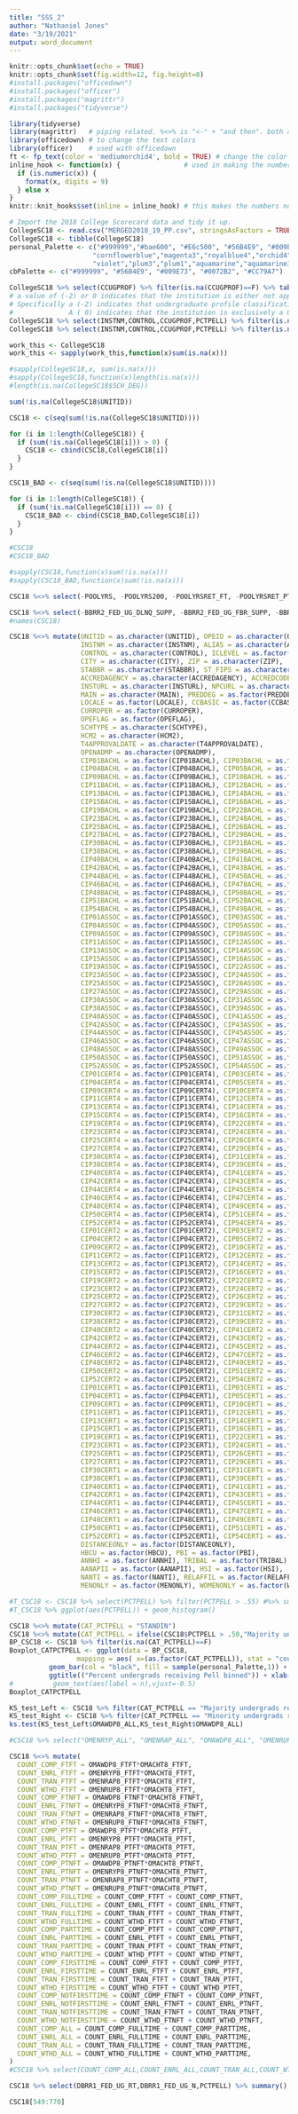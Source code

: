 ```yaml
---
title: "SSS_2"
author: "Nathaniel Jones"
date: "3/19/2021"
output: word_document
---
```


```r
knitr::opts_chunk$set(echo = TRUE)
knitr::opts_chunk$set(fig.width=12, fig.height=8)
#install.packages("officedown")
#install.packages("officer")
#install.packages("magrittr")
#install.packages("tidyverse") 

library(tidyverse)
library(magrittr)   # piping related. %<>% is "<-" + "and then". both assigns and pipes.
library(officedown) # to change the text colors
library(officer)    # used with officedown
ft <- fp_text(color = 'mediumorchid4', bold = TRUE) # change the color of text easily
inline_hook <- function(x) {                # used in making the numbers print in decimal form instead of scientific notation
  if (is.numeric(x)) {
    format(x, digits = 9)
  } else x 
}
knitr::knit_hooks$set(inline = inline_hook) # this makes the numbers not print in scientific notation during inline code.
```

```r
# Import the 2018 College Scorecard data and tidy it up.
CollegeSC18 <- read.csv("MERGED2018_19_PP.csv", stringsAsFactors = TRUE, na.strings = c("PrivacySuppressed","NULL","NaN","NA"))
CollegeSC18 <- tibble(CollegeSC18)
personal_Palette <- c("#999999","#bae600", "#E6c500", "#56B4E9", "#009E73", "#F0E442", "#0072B2", "#CC79A7","mediumpurple","mediumpurple4",
                     "cornflowerblue","magenta3","royalblue4","orchid4","orchid3","orchid1","plum4","turquoise1","turquoise","turquoise4",
                     "violet","plum3","plum1","aquamarine","aquamarine3","aquamarine4","cyan","cyan4","cyan3")
cbPalette <- c("#999999", "#56B4E9", "#009E73", "#0072B2", "#CC79A7")
```

```r
CollegeSC18 %>% select(CCUGPROF) %>% filter(is.na(CCUGPROF)==F) %>% table()
# a value of (-2) or 0 indicates that the institution is either not applicable to classify or not classified under the undergraduate profile.
# Specifically a (-2) indicates that undergraduate profile classification is not applicable.
#              A ( 0) indicates that the institution is exclusively a Graduate degree-granting institution.
CollegeSC18 %>% select(INSTNM,CONTROL,CCUGPROF,PCTPELL) %>% filter(is.na(CCUGPROF)==F, CCUGPROF <= 0) #%>% table()
CollegeSC18 %>% select(INSTNM,CONTROL,CCUGPROF,PCTPELL) %>% filter(is.na(CCUGPROF)==F, CCUGPROF > 0) #%>% table()

```

```r
work_this <- CollegeSC18
work_this <- sapply(work_this,function(x)sum(is.na(x)))

#sapply(CollegeSC18,x, sum(is.na(x)))
#sapply(CollegeSC18,function(x)length(is.na(x)))
#length(is.na(CollegeSC18$SCH_DEG))

sum(!is.na(CollegeSC18$UNITID))

CSC18 <- c(seq(sum(!is.na(CollegeSC18$UNITID))))

for (i in 1:length(CollegeSC18)) {
  if (sum(!is.na(CollegeSC18[i])) > 0) {
    CSC18 <- cbind(CSC18,CollegeSC18[i])
  }
}

CSC18_BAD <- c(seq(sum(!is.na(CollegeSC18$UNITID))))

for (i in 1:length(CollegeSC18)) {
  if (sum(!is.na(CollegeSC18[i])) == 0) {
    CSC18_BAD <- cbind(CSC18_BAD,CollegeSC18[i])
  }
}

#CSC18
#CSC18_BAD

#sapply(CSC18,function(x)sum(!is.na(x)))
#sapply(CSC18_BAD,function(x)sum(!is.na(x)))
```

```r
CSC18 %<>% select(-POOLYRS, -POOLYRS200, -POOLYRSRET_FT, -POOLYRSRET_PT, -POOLYRS100, -POOLYRSOM_FTFT, -POOLYRSOM_PTFT, -POOLYRSOM_FTNFT, -POOLYRSOM_PTNFT, -POOLYRSOM_ALL, -POOLYRSOM_FIRSTTIME, -POOLYRSOM_NOTFIRSTTIME, -POOLYRSOM_FULLTIME, -POOLYRSOM_PARTTIME, -POOLYRS_FTFTAIDPCT, -POOLYRS_PLUSPCT, -C150_4_POOLED, -C150_L4_POOLED, -D150_4_POOLED, -D150_L4_POOLED, -C200_4_POOLED, -C200_L4_POOLED, -D200_4_POOLED, -D200_L4_POOLED, -DEBT_MDN_SUPP, -GRAD_DEBT_MDN_SUPP, -GRAD_DEBT_MDN10YR_SUPP, -C150_L4_POOLED_SUPP, -C150_4_POOLED_SUPP, -C200_L4_POOLED_SUPP, -C200_4_POOLED_SUPP, -RET_FT4_POOLED, -RET_FTL4_POOLED, -RET_PT4_POOLED, -RET_PTL4_POOLED, -RET_FT_DEN4_POOLED, -RET_FT_DENL4_POOLED, -RET_PT_DEN4_POOLED, -RET_PT_DENL4_POOLED, -RET_FT4_POOLED_SUPP, -RET_FTL4_POOLED_SUPP, -RET_PT4_POOLED_SUPP, -RET_PTL4_POOLED_SUPP, -TRANS_4_POOLED, -TRANS_L4_POOLED, -DTRANS_4_POOLED, -DTRANS_L4_POOLED, -TRANS_4_POOLED_SUPP, -TRANS_L4_POOLED_SUPP, -C100_4_POOLED, -C100_L4_POOLED, -D100_4_POOLED, -D100_L4_POOLED, -C100_4_POOLED_SUPP, -C100_L4_POOLED_SUPP, -OMACHT6_FTFT_POOLED, -OMAWDP6_FTFT_POOLED, -OMACHT8_FTFT_POOLED, -OMAWDP8_FTFT_POOLED, -OMENRYP8_FTFT_POOLED, -OMENRAP8_FTFT_POOLED, -OMENRUP8_FTFT_POOLED, -OMACHT6_PTFT_POOLED, -OMAWDP6_PTFT_POOLED, -OMACHT8_PTFT_POOLED, -OMAWDP8_PTFT_POOLED, -OMENRYP8_PTFT_POOLED, -OMENRAP8_PTFT_POOLED, -OMENRUP8_PTFT_POOLED, -OMACHT6_FTNFT_POOLED, -OMAWDP6_FTNFT_POOLED, -OMACHT8_FTNFT_POOLED, -OMAWDP8_FTNFT_POOLED, -OMENRYP8_FTNFT_POOLED, -OMENRAP8_FTNFT_POOLED, -OMENRUP8_FTNFT_POOLED, -OMACHT6_PTNFT_POOLED, -OMAWDP6_PTNFT_POOLED, -OMACHT8_PTNFT_POOLED, -OMAWDP8_PTNFT_POOLED, -OMENRYP8_PTNFT_POOLED, -OMENRAP8_PTNFT_POOLED, -OMENRUP8_PTNFT_POOLED, -OMAWDP6_FTFT_POOLED_SUPP, -OMAWDP8_FTFT_POOLED_SUPP, -OMENRYP8_FTFT_POOLED_SUPP, -OMENRAP8_FTFT_POOLED_SUPP, -OMENRUP8_FTFT_POOLED_SUPP, -OMAWDP6_PTFT_POOLED_SUPP, -OMAWDP8_PTFT_POOLED_SUPP, -OMENRYP8_PTFT_POOLED_SUPP, -OMENRAP8_PTFT_POOLED_SUPP, -OMENRUP8_PTFT_POOLED_SUPP, -OMAWDP6_FTNFT_POOLED_SUPP, -OMAWDP8_FTNFT_POOLED_SUPP, -OMENRYP8_FTNFT_POOLED_SUPP, -OMENRAP8_FTNFT_POOLED_SUPP, -OMENRUP8_FTNFT_POOLED_SUPP, -OMAWDP6_PTNFT_POOLED_SUPP, -OMAWDP8_PTNFT_POOLED_SUPP, -OMENRYP8_PTNFT_POOLED_SUPP, -OMENRAP8_PTNFT_POOLED_SUPP, -OMENRUP8_PTNFT_POOLED_SUPP, -OMENRYP_ALL_POOLED_SUPP, -OMENRAP_ALL_POOLED_SUPP, -OMAWDP8_ALL_POOLED_SUPP, -OMENRUP_ALL_POOLED_SUPP, -OMENRYP_FIRSTTIME_POOLED_SUPP, -OMENRAP_FIRSTTIME_POOLED_SUPP, -OMAWDP8_FIRSTTIME_POOLED_SUPP, -OMENRUP_FIRSTTIME_POOLED_SUPP, -OMENRYP_NOTFIRSTTIME_POOLED_SUPP, -OMENRAP_NOTFIRSTTIME_POOLED_SUPP, -OMAWDP8_NOTFIRSTTIME_POOLED_SUPP, -OMENRUP_NOTFIRSTTIME_POOLED_SUPP, -OMENRYP_FULLTIME_POOLED_SUPP, -OMENRAP_FULLTIME_POOLED_SUPP, -OMAWDP8_FULLTIME_POOLED_SUPP, -OMENRUP_FULLTIME_POOLED_SUPP, -OMENRYP_PARTTIME_POOLED_SUPP, -OMENRAP_PARTTIME_POOLED_SUPP, -OMAWDP8_PARTTIME_POOLED_SUPP, -OMENRUP_PARTTIME_POOLED_SUPP, -FTFTPCTPELL_POOLED_SUPP, -FTFTPCTFLOAN_POOLED_SUPP, -SCUGFFN_POOLED, -PPLUS_PCT_LOW_POOLED_SUPP, -PPLUS_PCT_HIGH_POOLED_SUPP, -PLUS_DEBT_INST_COMP_MD_SUPP, -PLUS_DEBT_INST_COMP_MDPAY10_SUPP, -PLUS_DEBT_ALL_COMP_MD_SUPP, -PLUS_DEBT_ALL_COMP_MDPAY10_SUPP, -BBRR2_FED_UG_N_SUPP, -BBRR2_FED_UG_DFLT_SUPP)

CSC18 %<>% select(-BBRR2_FED_UG_DLNQ_SUPP, -BBRR2_FED_UG_FBR_SUPP, -BBRR2_FED_UG_DFR_SUPP, -BBRR2_FED_UG_NOPROG_SUPP, -BBRR2_FED_UG_MAKEPROG_SUPP, -BBRR2_FED_UG_PAIDINFULL_SUPP, -BBRR2_FED_UG_DISCHARGE_SUPP, -BBRR2_FED_UGCOMP_N_SUPP, -BBRR2_FED_UGCOMP_DFLT_SUPP, -BBRR2_FED_UGCOMP_DLNQ_SUPP, -BBRR2_FED_UGCOMP_FBR_SUPP, -BBRR2_FED_UGCOMP_DFR_SUPP, -BBRR2_FED_UGCOMP_NOPROG_SUPP, -BBRR2_FED_UGCOMP_MAKEPROG_SUPP, -BBRR2_FED_UGCOMP_PAIDINFULL_SUPP, -BBRR2_FED_UGCOMP_DISCHARGE_SUPP,-CIPCODE1, -CIPCODE2, -CIPCODE3, -CIPCODE4, -CIPCODE5, -CIPCODE6, -CIPTITLE1, -CIPTITLE2, -CIPTITLE3, -CIPTITLE4, -CIPTITLE5, -CIPTITLE6, -CIPTFBS1, -CIPTFBS2, -CIPTFBS3, -CIPTFBS4, -CIPTFBS5, -CIPTFBS6, -CIPTFBSANNUAL1, -CIPTFBSANNUAL2, -CIPTFBSANNUAL3, -CIPTFBSANNUAL4, -CIPTFBSANNUAL5, -CIPTFBSANNUAL6, -MTHCMP1, -MTHCMP2, -MTHCMP3, -MTHCMP4, -MTHCMP5, -MTHCMP6,-CSC18)
#names(CSC18)
```

```r
CSC18 %<>% mutate(UNITID = as.character(UNITID), OPEID = as.character(OPEID), OPEID6 = as.character(OPEID6),
                  INSTNM = as.character(INSTNM), ALIAS = as.character(ALIAS),
                  CONTROL = as.character(CONTROL), ICLEVEL = as.factor(ICLEVEL),
                  CITY = as.character(CITY), ZIP = as.character(ZIP),
                  STABBR = as.character(STABBR), ST_FIPS = as.character(ST_FIPS), REGION = as.character(REGION),
                  ACCREDAGENCY = as.character(ACCREDAGENCY), ACCREDCODE = as.character(ACCREDCODE),
                  INSTURL = as.character(INSTURL), NPCURL = as.character(NPCURL),
                  MAIN = as.character(MAIN), PREDDEG = as.factor(PREDDEG), HIGHDEG = as.factor(HIGHDEG),
                  LOCALE = as.factor(LOCALE), CCBASIC = as.factor(CCBASIC), CCUGPROF = as.factor(CCUGPROF), CCSIZSET = as.factor(CCSIZSET),
                  CURROPER = as.factor(CURROPER),
                  OPEFLAG = as.factor(OPEFLAG),
                  SCHTYPE = as.character(SCHTYPE),
                  HCM2 = as.character(HCM2),
                  T4APPROVALDATE = as.character(T4APPROVALDATE),
                  OPENADMP = as.character(OPENADMP),
                  CIP01BACHL = as.factor(CIP01BACHL), CIP03BACHL = as.factor(CIP03BACHL), 
                  CIP04BACHL = as.factor(CIP04BACHL), CIP05BACHL = as.factor(CIP05BACHL), 
                  CIP09BACHL = as.factor(CIP09BACHL), CIP10BACHL = as.factor(CIP10BACHL),
                  CIP11BACHL = as.factor(CIP11BACHL), CIP12BACHL = as.factor(CIP12BACHL),
                  CIP13BACHL = as.factor(CIP13BACHL), CIP14BACHL = as.factor(CIP14BACHL),
                  CIP15BACHL = as.factor(CIP15BACHL), CIP16BACHL = as.factor(CIP16BACHL),
                  CIP19BACHL = as.factor(CIP19BACHL), CIP22BACHL = as.factor(CIP22BACHL),
                  CIP23BACHL = as.factor(CIP23BACHL), CIP24BACHL = as.factor(CIP24BACHL),
                  CIP25BACHL = as.factor(CIP25BACHL), CIP26BACHL = as.factor(CIP26BACHL),
                  CIP27BACHL = as.factor(CIP27BACHL), CIP29BACHL = as.factor(CIP29BACHL),
                  CIP30BACHL = as.factor(CIP30BACHL), CIP31BACHL = as.factor(CIP31BACHL),
                  CIP38BACHL = as.factor(CIP38BACHL), CIP39BACHL = as.factor(CIP39BACHL),
                  CIP40BACHL = as.factor(CIP40BACHL), CIP41BACHL = as.factor(CIP41BACHL),
                  CIP42BACHL = as.factor(CIP42BACHL), CIP43BACHL = as.factor(CIP43BACHL),
                  CIP44BACHL = as.factor(CIP44BACHL), CIP45BACHL = as.factor(CIP45BACHL),
                  CIP46BACHL = as.factor(CIP46BACHL), CIP47BACHL = as.factor(CIP47BACHL),
                  CIP48BACHL = as.factor(CIP48BACHL), CIP50BACHL = as.factor(CIP50BACHL),
                  CIP51BACHL = as.factor(CIP51BACHL), CIP52BACHL = as.factor(CIP52BACHL),
                  CIP54BACHL = as.factor(CIP54BACHL), CIP49BACHL = as.factor(CIP49BACHL),
                  CIP01ASSOC = as.factor(CIP01ASSOC), CIP03ASSOC = as.factor(CIP03ASSOC),
                  CIP04ASSOC = as.factor(CIP04ASSOC), CIP05ASSOC = as.factor(CIP05ASSOC),
                  CIP09ASSOC = as.factor(CIP09ASSOC), CIP10ASSOC = as.factor(CIP10ASSOC),
                  CIP11ASSOC = as.factor(CIP11ASSOC), CIP12ASSOC = as.factor(CIP12ASSOC),
                  CIP13ASSOC = as.factor(CIP13ASSOC), CIP14ASSOC = as.factor(CIP14ASSOC),
                  CIP15ASSOC = as.factor(CIP15ASSOC), CIP16ASSOC = as.factor(CIP16ASSOC),
                  CIP19ASSOC = as.factor(CIP19ASSOC), CIP22ASSOC = as.factor(CIP22ASSOC),
                  CIP23ASSOC = as.factor(CIP23ASSOC), CIP24ASSOC = as.factor(CIP24ASSOC),
                  CIP25ASSOC = as.factor(CIP25ASSOC), CIP26ASSOC = as.factor(CIP26ASSOC),
                  CIP27ASSOC = as.factor(CIP27ASSOC), CIP29ASSOC = as.factor(CIP29ASSOC),
                  CIP30ASSOC = as.factor(CIP30ASSOC), CIP31ASSOC = as.factor(CIP31ASSOC),
                  CIP38ASSOC = as.factor(CIP38ASSOC), CIP39ASSOC = as.factor(CIP39ASSOC),
                  CIP40ASSOC = as.factor(CIP40ASSOC), CIP41ASSOC = as.factor(CIP41ASSOC),
                  CIP42ASSOC = as.factor(CIP42ASSOC), CIP43ASSOC = as.factor(CIP43ASSOC),
                  CIP44ASSOC = as.factor(CIP44ASSOC), CIP45ASSOC = as.factor(CIP45ASSOC),
                  CIP46ASSOC = as.factor(CIP46ASSOC), CIP47ASSOC = as.factor(CIP47ASSOC),
                  CIP48ASSOC = as.factor(CIP48ASSOC), CIP49ASSOC = as.factor(CIP49ASSOC),
                  CIP50ASSOC = as.factor(CIP50ASSOC), CIP51ASSOC = as.factor(CIP51ASSOC),
                  CIP52ASSOC = as.factor(CIP52ASSOC), CIP54ASSOC = as.factor(CIP54ASSOC),
                  CIP01CERT4 = as.factor(CIP01CERT4), CIP03CERT4 = as.factor(CIP03CERT4),
                  CIP04CERT4 = as.factor(CIP04CERT4), CIP05CERT4 = as.factor(CIP05CERT4),
                  CIP09CERT4 = as.factor(CIP09CERT4), CIP10CERT4 = as.factor(CIP10CERT4),
                  CIP11CERT4 = as.factor(CIP11CERT4), CIP12CERT4 = as.factor(CIP12CERT4),
                  CIP13CERT4 = as.factor(CIP13CERT4), CIP14CERT4 = as.factor(CIP14CERT4),
                  CIP15CERT4 = as.factor(CIP15CERT4), CIP16CERT4 = as.factor(CIP16CERT4),
                  CIP19CERT4 = as.factor(CIP19CERT4), CIP22CERT4 = as.factor(CIP22CERT4),
                  CIP23CERT4 = as.factor(CIP23CERT4), CIP24CERT4 = as.factor(CIP24CERT4),
                  CIP25CERT4 = as.factor(CIP25CERT4), CIP26CERT4 = as.factor(CIP26CERT4),
                  CIP27CERT4 = as.factor(CIP27CERT4), CIP29CERT4 = as.factor(CIP29CERT4),
                  CIP30CERT4 = as.factor(CIP30CERT4), CIP31CERT4 = as.factor(CIP31CERT4),
                  CIP38CERT4 = as.factor(CIP38CERT4), CIP39CERT4 = as.factor(CIP39CERT4),
                  CIP40CERT4 = as.factor(CIP40CERT4), CIP41CERT4 = as.factor(CIP41CERT4),
                  CIP42CERT4 = as.factor(CIP42CERT4), CIP43CERT4 = as.factor(CIP43CERT4),
                  CIP44CERT4 = as.factor(CIP44CERT4), CIP45CERT4 = as.factor(CIP45CERT4),
                  CIP46CERT4 = as.factor(CIP46CERT4), CIP47CERT4 = as.factor(CIP47CERT4),
                  CIP48CERT4 = as.factor(CIP48CERT4), CIP49CERT4 = as.factor(CIP49CERT4),
                  CIP50CERT4 = as.factor(CIP50CERT4), CIP51CERT4 = as.factor(CIP51CERT4),
                  CIP52CERT4 = as.factor(CIP52CERT4), CIP54CERT4 = as.factor(CIP54CERT4),
                  CIP01CERT2 = as.factor(CIP01CERT2), CIP03CERT2 = as.factor(CIP03CERT2),
                  CIP04CERT2 = as.factor(CIP04CERT2), CIP05CERT2 = as.factor(CIP05CERT2),
                  CIP09CERT2 = as.factor(CIP09CERT2), CIP10CERT2 = as.factor(CIP10CERT2),
                  CIP11CERT2 = as.factor(CIP11CERT2), CIP12CERT2 = as.factor(CIP12CERT2),
                  CIP13CERT2 = as.factor(CIP13CERT2), CIP14CERT2 = as.factor(CIP14CERT2),
                  CIP15CERT2 = as.factor(CIP15CERT2), CIP16CERT2 = as.factor(CIP16CERT2),
                  CIP19CERT2 = as.factor(CIP19CERT2), CIP22CERT2 = as.factor(CIP22CERT2),
                  CIP23CERT2 = as.factor(CIP23CERT2), CIP24CERT2 = as.factor(CIP24CERT2),
                  CIP25CERT2 = as.factor(CIP25CERT2), CIP26CERT2 = as.factor(CIP26CERT2),
                  CIP27CERT2 = as.factor(CIP27CERT2), CIP29CERT2 = as.factor(CIP29CERT2),
                  CIP30CERT2 = as.factor(CIP30CERT2), CIP31CERT2 = as.factor(CIP31CERT2),
                  CIP38CERT2 = as.factor(CIP38CERT2), CIP39CERT2 = as.factor(CIP39CERT2),
                  CIP40CERT2 = as.factor(CIP40CERT2), CIP41CERT2 = as.factor(CIP41CERT2),
                  CIP42CERT2 = as.factor(CIP42CERT2), CIP43CERT2 = as.factor(CIP43CERT2),
                  CIP44CERT2 = as.factor(CIP44CERT2), CIP45CERT2 = as.factor(CIP45CERT2),
                  CIP46CERT2 = as.factor(CIP46CERT2), CIP47CERT2 = as.factor(CIP47CERT2),
                  CIP48CERT2 = as.factor(CIP48CERT2), CIP49CERT2 = as.factor(CIP49CERT2),
                  CIP50CERT2 = as.factor(CIP50CERT2), CIP51CERT2 = as.factor(CIP51CERT2),
                  CIP52CERT2 = as.factor(CIP52CERT2), CIP54CERT2 = as.factor(CIP54CERT2),
                  CIP01CERT1 = as.factor(CIP01CERT1), CIP03CERT1 = as.factor(CIP03CERT1),
                  CIP04CERT1 = as.factor(CIP04CERT1), CIP05CERT1 = as.factor(CIP05CERT1),
                  CIP09CERT1 = as.factor(CIP09CERT1), CIP10CERT1 = as.factor(CIP10CERT1),
                  CIP11CERT1 = as.factor(CIP11CERT1), CIP12CERT1 = as.factor(CIP12CERT1),
                  CIP13CERT1 = as.factor(CIP13CERT1), CIP14CERT1 = as.factor(CIP14CERT1),
                  CIP15CERT1 = as.factor(CIP15CERT1), CIP16CERT1 = as.factor(CIP16CERT1),
                  CIP19CERT1 = as.factor(CIP19CERT1), CIP22CERT1 = as.factor(CIP22CERT1),
                  CIP23CERT1 = as.factor(CIP23CERT1), CIP24CERT1 = as.factor(CIP24CERT1),
                  CIP25CERT1 = as.factor(CIP25CERT1), CIP26CERT1 = as.factor(CIP26CERT1),
                  CIP27CERT1 = as.factor(CIP27CERT1), CIP29CERT1 = as.factor(CIP29CERT1),
                  CIP30CERT1 = as.factor(CIP30CERT1), CIP31CERT1 = as.factor(CIP31CERT1),
                  CIP38CERT1 = as.factor(CIP38CERT1), CIP39CERT1 = as.factor(CIP39CERT1),
                  CIP40CERT1 = as.factor(CIP40CERT1), CIP41CERT1 = as.factor(CIP41CERT1),
                  CIP42CERT1 = as.factor(CIP42CERT1), CIP43CERT1 = as.factor(CIP43CERT1),
                  CIP44CERT1 = as.factor(CIP44CERT1), CIP45CERT1 = as.factor(CIP45CERT1),
                  CIP46CERT1 = as.factor(CIP46CERT1), CIP47CERT1 = as.factor(CIP47CERT1),
                  CIP48CERT1 = as.factor(CIP48CERT1), CIP49CERT1 = as.factor(CIP49CERT1),
                  CIP50CERT1 = as.factor(CIP50CERT1), CIP51CERT1 = as.factor(CIP51CERT1),
                  CIP52CERT1 = as.factor(CIP52CERT1), CIP54CERT1 = as.factor(CIP54CERT1),
                  DISTANCEONLY = as.factor(DISTANCEONLY),
                  HBCU = as.factor(HBCU), PBI = as.factor(PBI),
                  ANNHI = as.factor(ANNHI), TRIBAL = as.factor(TRIBAL),
                  AANAPII = as.factor(AANAPII), HSI = as.factor(HSI),
                  NANTI = as.factor(NANTI), RELAFFIL = as.factor(RELAFFIL),
                  MENONLY = as.factor(MENONLY), WOMENONLY = as.factor(WOMENONLY))
```

```r
#T_CSC18 <- CSC18 %>% select(PCTPELL) %>% filter(PCTPELL > .55) #%>% summary()
#T_CSC18 %>% ggplot(aes(PCTPELL)) + geom_histogram()

CSC18 %<>% mutate(CAT_PCTPELL = "STANDIN")
CSC18 %<>% mutate(CAT_PCTPELL = ifelse(CSC18$PCTPELL > .50,"Majority undergrads receiving Pell","Minority undergrads receiving Pell"))
BP_CSC18 <- CSC18 %>% filter(is.na(CAT_PCTPELL)==F)
Boxplot_CATPCTPELL <- ggplot(data = BP_CSC18,
                 mapping = aes( x=(as.factor(CAT_PCTPELL)), stat = "count" )) +
          geom_bar(col = "black", fill = sample(personal_Palette,1)) + 
          ggtitle(("Percent undergrads receiving Pell binned")) + xlab("CAT_PCTPELL") + ylab("count") #+                    
#          geom_text(aes(label = n),vjust=-0.5)
Boxplot_CATPCTPELL

KS_test_Left <- CSC18 %>% filter(CAT_PCTPELL == "Majority undergrads receiving Pell")
KS_test_Right <- CSC18 %>% filter(CAT_PCTPELL == "Minority undergrads receiving Pell")
ks.test(KS_test_Left$OMAWDP8_ALL,KS_test_Right$OMAWDP8_ALL)
```

```r
#CSC18 %>% select("OMENRYP_ALL", "OMENRAP_ALL", "OMAWDP8_ALL", "OMENRUP_ALL", "OMAWDP6_FTFT", "OMAWDP8_FTFT", "OMENRYP8_FTFT", "OMENRAP8_FTFT", "OMENRUP8_FTFT", "OMAWDP6_FTNFT", "OMAWDP8_FTNFT", "OMENRYP8_FTNFT", "OMENRAP8_FTNFT", "OMENRUP8_FTNFT", "OMAWDP6_PTFT", "OMAWDP8_PTFT", "OMENRYP8_PTFT", "OMENRAP8_PTFT", "OMENRUP8_PTFT", "OMAWDP6_PTNFT", "OMAWDP8_PTNFT", "OMENRYP8_PTNFT", "OMENRAP8_PTNFT", "OMENRUP8_PTNFT", "OMENRYP_FIRSTTIME", "OMENRAP_FIRSTTIME", "OMAWDP8_FIRSTTIME", "OMENRUP_FIRSTTIME", "OMENRYP_NOTFIRSTTIME", "OMENRAP_NOTFIRSTTIME", "OMAWDP8_NOTFIRSTTIME", "OMENRUP_NOTFIRSTTIME", "OMENRYP_FULLTIME", "OMENRAP_FULLTIME", "OMAWDP8_FULLTIME", "OMENRUP_FULLTIME", "OMENRYP_PARTTIME", "OMENRAP_PARTTIME", "OMAWDP8_PARTTIME", "OMENRUP_PARTTIME", "OMACHT6_FTFT", "OMACHT6_PTFT", #"OMACHT6_PTNFT", "OMACHT6_FTNFT", "OMACHT8_FTFT", "OMACHT8_PTFT", "OMACHT8_FTNFT", "OMACHT8_PTNFT")

CSC18 %<>% mutate(
  COUNT_COMP_FTFT = OMAWDP8_FTFT*OMACHT8_FTFT,
  COUNT_ENRL_FTFT = OMENRYP8_FTFT*OMACHT8_FTFT,
  COUNT_TRAN_FTFT = OMENRAP8_FTFT*OMACHT8_FTFT,
  COUNT_WTHD_FTFT = OMENRUP8_FTFT*OMACHT8_FTFT,
  COUNT_COMP_FTNFT = OMAWDP8_FTNFT*OMACHT8_FTNFT,
  COUNT_ENRL_FTNFT = OMENRYP8_FTNFT*OMACHT8_FTNFT,
  COUNT_TRAN_FTNFT = OMENRAP8_FTNFT*OMACHT8_FTNFT,
  COUNT_WTHD_FTNFT = OMENRUP8_FTNFT*OMACHT8_FTNFT,
  COUNT_COMP_PTFT = OMAWDP8_PTFT*OMACHT8_PTFT,
  COUNT_ENRL_PTFT = OMENRYP8_PTFT*OMACHT8_PTFT,
  COUNT_TRAN_PTFT = OMENRAP8_PTFT*OMACHT8_PTFT,
  COUNT_WTHD_PTFT = OMENRUP8_PTFT*OMACHT8_PTFT,
  COUNT_COMP_PTNFT = OMAWDP8_PTNFT*OMACHT8_PTNFT,
  COUNT_ENRL_PTNFT = OMENRYP8_PTNFT*OMACHT8_PTNFT,
  COUNT_TRAN_PTNFT = OMENRAP8_PTNFT*OMACHT8_PTNFT,
  COUNT_WTHD_PTNFT = OMENRUP8_PTNFT*OMACHT8_PTNFT,
  COUNT_COMP_FULLTIME = COUNT_COMP_FTFT + COUNT_COMP_FTNFT,
  COUNT_ENRL_FULLTIME = COUNT_ENRL_FTFT + COUNT_ENRL_FTNFT,
  COUNT_TRAN_FULLTIME = COUNT_TRAN_FTFT + COUNT_TRAN_FTNFT,
  COUNT_WTHD_FULLTIME = COUNT_WTHD_FTFT + COUNT_WTHD_FTNFT,
  COUNT_COMP_PARTTIME = COUNT_COMP_PTFT + COUNT_COMP_PTNFT,
  COUNT_ENRL_PARTTIME = COUNT_ENRL_PTFT + COUNT_ENRL_PTNFT,
  COUNT_TRAN_PARTTIME = COUNT_TRAN_PTFT + COUNT_TRAN_PTNFT,
  COUNT_WTHD_PARTTIME = COUNT_WTHD_PTFT + COUNT_WTHD_PTNFT,
  COUNT_COMP_FIRSTTIME = COUNT_COMP_FTFT + COUNT_COMP_PTFT,
  COUNT_ENRL_FIRSTTIME = COUNT_ENRL_FTFT + COUNT_ENRL_PTFT,
  COUNT_TRAN_FIRSTTIME = COUNT_TRAN_FTFT + COUNT_TRAN_PTFT,
  COUNT_WTHD_FIRSTTIME = COUNT_WTHD_FTFT + COUNT_WTHD_PTFT,
  COUNT_COMP_NOTFIRSTTIME = COUNT_COMP_FTNFT + COUNT_COMP_PTNFT,
  COUNT_ENRL_NOTFIRSTTIME = COUNT_ENRL_FTNFT + COUNT_ENRL_PTNFT,
  COUNT_TRAN_NOTFIRSTTIME = COUNT_TRAN_FTNFT + COUNT_TRAN_PTNFT,
  COUNT_WTHD_NOTFIRSTTIME = COUNT_WTHD_FTNFT + COUNT_WTHD_PTNFT,
  COUNT_COMP_ALL = COUNT_COMP_FULLTIME + COUNT_COMP_PARTTIME,
  COUNT_ENRL_ALL = COUNT_ENRL_FULLTIME + COUNT_ENRL_PARTTIME,
  COUNT_TRAN_ALL = COUNT_TRAN_FULLTIME + COUNT_TRAN_PARTTIME,
  COUNT_WTHD_ALL = COUNT_WTHD_FULLTIME + COUNT_WTHD_PARTTIME,
) 
#CSC18 %>% select(COUNT_COMP_ALL,COUNT_ENRL_ALL,COUNT_TRAN_ALL,COUNT_WTHD_ALL)

```

```r
CSC18 %>% select(DBRR1_FED_UG_RT,DBRR1_FED_UG_N,PCTPELL) %>% summary()

CSC18[549:770]
```

















































































